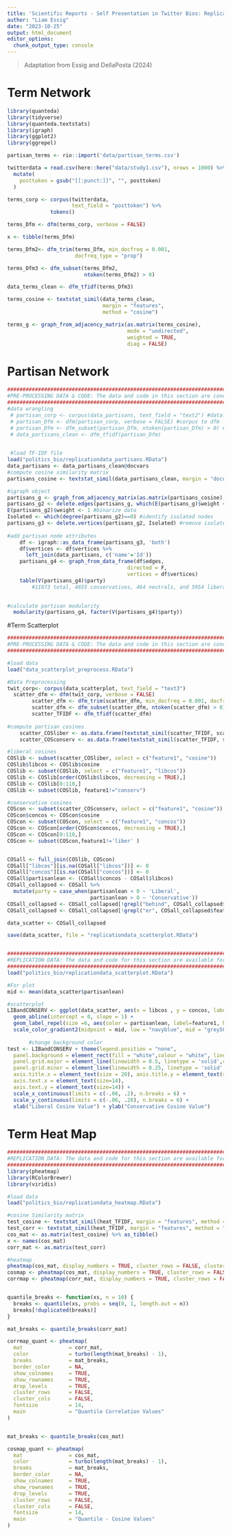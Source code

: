 ```yaml
---
title: 'Scientific Reports - Self Presentation in Twitter Bios: Replication Code'
author: "Liam Essig"
date: "2023-10-25"
output: html_document
editor_options: 
  chunk_output_type: console
---
```


> Adaptation from Essig and DellaPosta (2024)

# Term Network

```r
library(quanteda)
library(tidyverse)
library(quanteda.textstats)
library(igraph)
library(ggplot2)
library(ggrepel)
```

```r
partisan_terms <- rio::import('data/partisan_terms.csv')

twitterdata = read.csv(here::here("data/study1.csv"), nrows = 1000) %>% 
  mutate(
    posttoken = gsub("[[:punct:]]", "", posttoken)
  )
```


```r
terms_corp <- corpus(twitterdata, 
                     text_field = "posttoken") %>% 
              tokens()

terms_Dfm <- dfm(terms_corp, verbose = FALSE) 

x <- tibble(terms_Dfm)

terms_Dfm2<- dfm_trim(terms_Dfm, min_docfreq = 0.001, 
                      docfreq_type = "prop")

terms_Dfm3 <- dfm_subset(terms_Dfm2, 
                         ntoken(terms_Dfm2) > 0) 

data_terms_clean <- dfm_tfidf(terms_Dfm3)

terms_cosine <- textstat_simil(data_terms_clean, 
                               margin = "features", 
                               method = "cosine")

terms_g <- graph_from_adjacency_matrix(as.matrix(terms_cosine),
                                       mode = "undirected", 
                                       weighted = TRUE, 
                                       diag = FALSE) 
```

# Partisan Network
```r
###############################################################################################
#PRE-PROCESSING DATA & CODE: The data and code in this section are conducted to produce the TFIDF file that will be available for replication data. The pre-processing data used in this section will NOT be made publicly available (per Twitter/X restrictions on data sharing), but we have made the code available. 
###############################################################################################
#data wrangling
 # partisan_corp <- corpus(data_partisans, text_field = "text2") #dataframe to corpus
 # partisan_Dfm <- dfm(partisan_corp, verbose = FALSE) #corpus to dfm
 # partisan_Dfm <- dfm_subset(partisan_Dfm, ntoken(partisan_Dfm) > 0) #remove empty documents
 # data_partisans_clean <- dfm_tfidf(partisan_Dfm)

 
 #load TF-IDF file
load("politics_bio/replicationdata_partisans.RData")
data_partisans <- data_partisans_clean@docvars
#compute cosine similarity matrix 
partisans_cosine <- textstat_simil(data_partisans_clean, margin = "documents", method = "cosine")

#igraph object
partisans_g <- graph_from_adjacency_matrix(as.matrix(partisans_cosine), mode = "undirected", weighted = TRUE, diag = FALSE)
partisans_g2 <- delete.edges(partisans_g, which(E(partisans_g)$weight <.2)) #remove low weights
E(partisans_g2)$weight <- 1 #binarize data
Isolated <- which(degree(partisans_g2)==0) #identify isolated nodes
partisans_g3 <- delete.vertices(partisans_g2, Isolated) #remove isolated nodes
          
#add partisan node attributes 
    df <- igraph::as_data_frame(partisans_g3, 'both')
    df$vertices <- df$vertices %>% 
      left_join(data_partisans, c('name'='Id'))
    partisans_g4 <- graph_from_data_frame(df$edges,
                                       directed = F,
                                       vertices = df$vertices)
    table(V(partisans_g4)$party)
        #11073 total, 4655 conservatives, 464 neutrals, and 5954 liberals
    

#calculate partisan modularity   
  modularity(partisans_g4, factor(V(partisans_g4)$party))
```


#Term Scatterplot
```r
###############################################################################################
#PRE-PROCESSING DATA & CODE: The data and code in this section are conducted to produce the TFIDF file that will be available for replication data. The pre-processing data used in this section will NOT be made publicly available (per Twitter/X restrictions on data sharing), but we have made the code available. 
###############################################################################################

#load data
load("data_scatterplot_preprocess.RData")

#Data Preprocessing
twit_corp<- corpus(data_scatterplot, text_field = "text3")
  scatter_dfm <- dfm(twit_corp, verbose = FALSE)
        scatter_dfm <- dfm_trim(scatter_dfm, min_docfreq = 0.001, docfreq_type = "prop")
        scatter_dfm <- dfm_subset(scatter_dfm, ntoken(scatter_dfm) > 0)
        scatter_TFIDF <- dfm_tfidf(scatter_dfm)
        
#compute partisan cosines
    scatter_COSliber <- as.data.frame(textstat_simil(scatter_TFIDF, scatter_TFIDF[, c("liber")], method = "cosine", margin = "features")) 
    scatter_COSconserv <- as.data.frame(textstat_simil(scatter_TFIDF, scatter_TFIDF[, c("conserv")], method = "cosine", margin = "features")) 

#liberal cosines
COSlib <- subset(scatter_COSliber, select = c("feature1", "cosine"))
COSlib$libcos <- COSlib$cosine
COSlib <- subset(COSlib, select = c("feature1", "libcos"))  
COSlib <- COSlib[order(COSlib$libcos, decreasing = TRUE),]  
COSlib <- COSlib[0:110,]  
COSlib <- subset(COSlib, feature1!="conserv")  

#conservative cosines
COScon <- subset(scatter_COSconserv, select = c("feature1", "cosine"))
COScon$concos <- COScon$cosine
COScon <- subset(COScon, select = c("feature1", "concos"))
COScon <- COScon[order(COScon$concos, decreasing = TRUE),]
COScon <- COScon[0:110,]
COScon <- subset(COScon,feature1!='liber' )


COSall <- full_join(COSlib, COScon)
COSall["libcos"][is.na(COSall["libcos"])] <- 0
COSall["concos"][is.na(COSall["concos"])] <- 0
COSall$partisanlean <- (COSall$concos - COSall$libcos)
COSall_collapsed <- COSall %>%
  mutate(party = case_when(partisanlean < 0 ~ 'Liberal',
                           partisanlean > 0 ~ 'Conservative'))
COSall_collapsed <- COSall_collapsed[!grepl("behind", COSall_collapsed$feature1),]
COSall_collapsed <- COSall_collapsed[!grepl("er", COSall_collapsed$feature1),]

data_scatter <- COSall_collapsed

save(data_scatter, file = "replicationdata_scatterplot.RData")


###############################################################################################
#REPLICATION DATA: The data and code for this section are available for study replication.
###############################################################################################
load("politics_bio/replicationdata_scatterplot.RData")

#For plot
mid <- mean(data_scatter$partisanlean)

#scatterplot
LIBandCONSERV <- ggplot(data_scatter, aes(x = libcos , y = concos, label = rownames(feature1))) + 
  geom_abline(intercept = 0, slope = 1) + 
  geom_label_repel(size =6, aes(color = partisanlean, label=feature1, hjust=0, vjust=0), data=data_scatter, max.overlaps = getOption("ggrepel.max.overlaps", default = 100), segment.size = 0, label.padding = .3, box.padding = .3, point.padding = .5, force = 2) + 
  scale_color_gradient2(midpoint = mid, low = "navyblue", mid = "grey50", high = "darkred", space = "Lab" )
    
       #change background color
test <- LIBandCONSERV + theme(legend.position = "none",
  panel.background = element_rect(fill = "white",colour = "white", linewidth = 0.5, linetype = "solid"),
  panel.grid.major = element_line(linewidth = 0.5, linetype = 'solid',colour = "gray90"), 
  panel.grid.minor = element_line(linewidth = 0.25, linetype = 'solid', colour = "gray90"),
  axis.title.x = element_text(size = 20), axis.title.y = element_text(size = 20),plot.title = element_text(size = 25),
  axis.text.x = element_text(size=14),
  axis.text.y = element_text(size=14)) + 
  scale_x_continuous(limits = c(-.06, .2), n.breaks = 6) + 
  scale_y_continuous(limits = c(-.06, .28), n.breaks = 6) +
  xlab("Liberal Cosine Value") + ylab("Conservative Cosine Value")
```

# Term Heat Map
```r
###############################################################################################
#REPLICATION DATA: The data and code for this section are available for study replication.
###############################################################################################
library(pheatmap)
library(RColorBrewer)
library(viridis)

#load data
load("politics_bio/replicationdata_heatmap.RData")

#cosine Similarity matrix
test_cosine <- textstat_simil(heat_TFIDF, margin = "features", method = "cosine") #correlation
test_corr <- textstat_simil(heat_TFIDF, margin = "features", method = "correlation") #cosine
cos_mat <- as.matrix(test_cosine) %>% as_tibble()
x <- names(cos_mat)
corr_mat <- as.matrix(test_corr)

#heatmap
pheatmap(cos_mat, display_numbers = TRUE, cluster_rows = FALSE, cluster_cols = FALSE)
cosmap <- pheatmap(cos_mat, display_numbers = TRUE, cluster_rows = FALSE, cluster_cols = FALSE)
corrmap <- pheatmap(corr_mat, display_numbers = TRUE, cluster_rows = FALSE, cluster_cols = FALSE)


quantile_breaks <- function(xs, n = 10) {
  breaks <- quantile(xs, probs = seq(0, 1, length.out = n))
  breaks[!duplicated(breaks)]
}

mat_breaks <- quantile_breaks(corr_mat)

corrmap_quant <- pheatmap(
  mat               = corr_mat,
  color             = turbo(length(mat_breaks) - 1),
  breaks            = mat_breaks,
  border_color      = NA,
  show_colnames     = TRUE,
  show_rownames     = TRUE,
  drop_levels       = TRUE,
  cluster_rows      = FALSE, 
  cluster_cols      = FALSE,
  fontsize          = 14,
  main              = "Quantile Correlation Values"
)


mat_breaks <- quantile_breaks(cos_mat)

cosmap_quant <- pheatmap(
  mat               = cos_mat,
  color             = turbo(length(mat_breaks) - 1),
  breaks            = mat_breaks,
  border_color      = NA,
  show_colnames     = TRUE,
  show_rownames     = TRUE,
  drop_levels       = TRUE,
  cluster_rows      = FALSE, 
  cluster_cols      = FALSE,
  fontsize          = 14,
  main              = "Quantile - Cosine Values"
)
```





